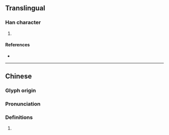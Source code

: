 {{character info/new}}
==Translingual==

===Han character===
{{Han char|rn=96|rad=玉|as=17|sn=22|four=11107|canj=NBMGI|ids=⿱彌玉}}

# {{defn|Han|sort=玉17}}

====References====
* {{Han ref|kx=0745.180|dkj=21349|dj=1153.280|hdz=21146.100|uh=74D5|ud=29909|bh=F6F1|bd=63217}}

----

==Chinese==
{{zh-forms|s=𤦀}}

===Glyph origin===
{{Han etym}}

===Pronunciation===
{{zh-pron
|m=mí
}}

===Definitions===
{{zh-hanzi}}

# {{rfdef|zh}}